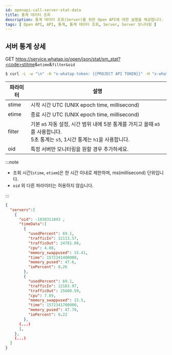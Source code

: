 ```yaml
---
id: openapi-call-server-stat-data
title: 통계 데이터 조회
description: 통계 데이터 조회(Server)를 위한 Open API에 대한 설명을 제공합니다.
tags: [ Open API, API, 통계, 통계 데이터 조회, Server, Server 모니터링 ]
---
```


## 서버 통계 상세

<span class='apitype'>GET</span> https://service.whatap.io/open/json/stat/sm_stat?<code>stitme</code>&<code>etime</code>&<code>filter</code><code>&oid</code>

```bash title='command'
$ curl -L -w "\n" -H "x-whatap-token: {{PROJECT API TOKEN}}" -H "x-whatap-pcode: {{projectCode}}" "https://service.whatap.io/open/json/stat/sm_stat?stime=시작UTC&etime=종료UTC&filter=m5&oid=0"
```

| 파라미터 | 설명 |
| -------- | ---- |
| stime | 시작 시간 UTC (UNIX epoch time, millisecond) |
| etime | 종료 시간 UTC (UNIX epoch time, millisecond) |
| filter | 기본 `m5` 자동 설정, 시간 범위 내에 5분 통계를 가지고 올때 `m5`를 사용합니다.<br/>5초 통계는 `s5`, 1시간 통계는 `h1`을 사용합니다. |
| oid | 특정 서버만 모니터링을 원할 경우 추가하세요. |

:::note

* 조회 시간(`stime`, `etiem`)은 한 시간 이내로 제한하며, ms(millisecond) 단위입니다.
* `oid` 외 다른 파라미터는 허용하지 않습니다.

:::

```json title='response'
{
  "servers":[
    {
      "oid": -1030311093 ,
      "timeData":[
        {
          "usedPercent": 69.1,
          "trafficIn": 12113.57,
          "trafficOut": 24781.08,
          "cpu": 4.08,
          "memory_swappused": 15.41,
          "time": 1572341400000,
          "memory_pused": 47.6,
          "ioPercent": 0.26
        },
        {
          "usedPercent": 69.1,
          "trafficIn": 12183.97,
          "trafficOut": 25600.59,
          "cpu": 7.89,
          "memory_swappused": 15.5,
          "time": 1572341700000,
          "memory_pused": 47.79,
          "ioPercent": 0.22
        },
      (...)
      ],
    },
    (...)
  ]
}
```